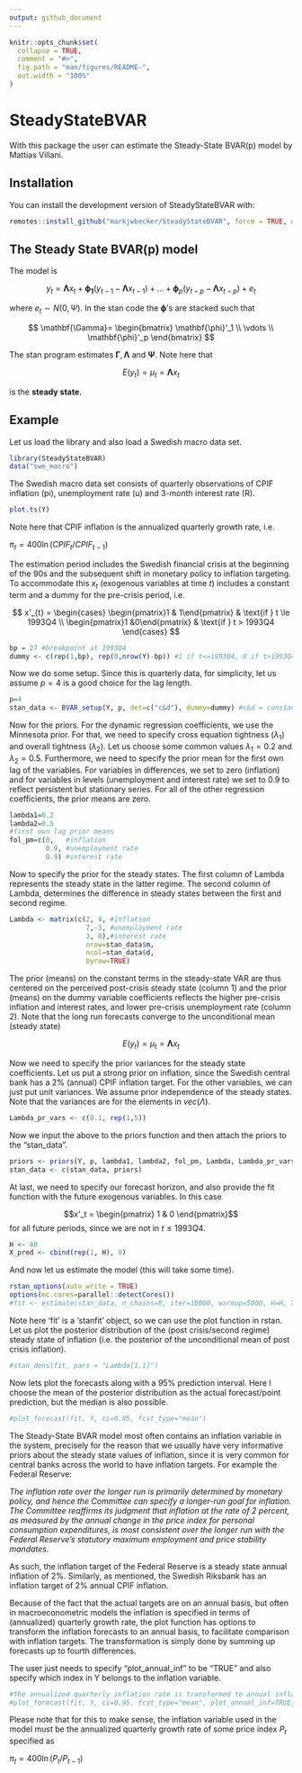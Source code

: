 ```yaml
---
output: github_document
---
```


<!-- README.md is generated from README.Rmd. Please edit that file -->

```r
knitr::opts_chunk$set(
  collapse = TRUE,
  comment = "#>",
  fig.path = "man/figures/README-",
  out.width = "100%"
)
```

# SteadyStateBVAR

<!-- badges: start -->
<!-- badges: end -->

With this package the user can estimate the Steady-State BVAR(p) model by Mattias Villani.

## Installation

You can install the development version of SteadyStateBVAR with:

```r
remotes::install_github("markjwbecker/SteadyStateBVAR", force = TRUE, upgrade = "never")
```
## The Steady State BVAR(p) model

The model is

$$
y_t = \mathbf{\Lambda} x_t + \mathbf{\phi_1}(y_{t-1}-\mathbf{\Lambda} x_{t-1})+\dots+\mathbf{\phi}_p(y_{t-p}-\mathbf{\Lambda} x_{t-p})+e_t
$$

where $e_t \sim N(0,\Psi)$. In the stan code the $\mathbf{\phi}$'s are stacked such that

$$
\mathbf{\Gamma}=
\begin{bmatrix}
\mathbf{\phi}'_1 \\ 
\vdots  \\
\mathbf{\phi}'_p
\end{bmatrix}
$$

The stan program estimates $\mathbf{\Gamma}, \mathbf{\Lambda}$ and $\mathbf{\Psi}$. Note here that

$$E(y_t)=\mu_t=\mathbf{\Lambda} x_t$$

is the **steady state**.

## Example

Let us load the library and also load a Swedish macro data set.

```r
library(SteadyStateBVAR)
data("swe_macro")
```

The Swedish macro data set consists of quarterly observations of CPIF inflation (pi), unemployment rate (u) and 3-month interest rate (R).

```r
plot.ts(Y)
```
Note here that CPIF inflation is the annualized quarterly growth rate, i.e.

$\pi_t=400 \ln(CPIF_t/CPIF_{t-1})$

The estimation period includes the Swedish financial crisis at the beginning of the 90s and the subsequent shift in monetary policy to inflation targeting. To accommodate this $x_t$ (exogenous variables at time $t$) includes a constant term and a dummy for the pre-crisis period, i.e.


$$
x'_{t} =
\begin{cases}
\begin{pmatrix}1 & 1\end{pmatrix} & \text{if } t \le 1993Q4 \\
\begin{pmatrix}1 &0\end{pmatrix} & \text{if } t > 1993Q4
\end{cases}
$$

```r
bp = 27 #breakpoint at 1993Q4
dummy <- c(rep(1,bp), rep(0,nrow(Y)-bp)) #1 if t<=1993Q4, 0 if t>1993Q4
```

Now we do some setup. Since this is quarterly data, for simplicity, let us assume $p=4$ is a good choice for the lag length.

```r
p=4
stan_data <- BVAR_setup(Y, p, det=c("c&d"), dummy=dummy) #c&d = constant and dummy
```

Now for the priors. For the dynamic regression coefficients, we use the Minnesota prior. For that, we need to specify cross equation tightness $(\lambda_1)$ and overall tightness $(\lambda_2)$. Let us choose some common values $\lambda_1=0.2$ and $\lambda_2=0.5$. Furthermore, we need to specify the prior mean for the first own lag of the variables. For variables in differences, we set to zero (inflation) and for variables in levels (unemployment and interest rate) we set to $0.9$ to reflect persistent but stationary series. For all of the other regression coefficients, the prior means are zero.

```r
lambda1=0.2
lambda2=0.5
#first own lag prior means
fol_pm=c(0,   #inflation
         0.9, #unemployment rate
         0.9) #interest rate
```

Now to specify the prior for the steady states. The first column of Lambda represents the steady state in the latter regime. The second column of Lambda, determines the difference in steady states between the first and second regime.

```r
Lambda <- matrix(c(2, 4, #inflation
                   7,-3, #unemployment rate
                   3, 8),#interest rate
                   nrow=stan_data$m,
                   ncol=stan_data$d,
                   byrow=TRUE)
```

The prior (means) on the constant terms in the steady-state VAR are thus centered on the perceived post-crisis steady state (column 1) and the prior (means) on the dummy variable coefficients reflects the higher pre-crisis inflation and interest rates, and lower pre-crisis unemployment rate (column 2). Note that the long run forecasts converge to the unconditional mean (steady state)


$$
E(y_t)=\mu_t=\mathbf{\Lambda} x_t
$$

Now we need to specify the prior variances for the steady state coefficients. Let us put a strong prior on inflation, since the Swedish central bank has a 2% (annual) CPIF inflation target. For the other variables, we can just put unit variances. We assume prior independence of the steady states. Note that the variances are for the elements in $vec (\Lambda)$.

```r
Lambda_pr_vars <- c(0.1, rep(1,5))
```

Now we input the above to the priors function and then attach the priors to the "stan_data".

```r
priors <- priors(Y, p, lambda1, lambda2, fol_pm, Lambda, Lambda_pr_vars)
stan_data <- c(stan_data, priors)
```

At last, we need to specify our forecast horizon, and also provide the fit function with the future exogenous variables. In this case

$$x'_t = \begin{pmatrix} 1 & 0 \end{pmatrix}$$
for all future periods, since we are not in $t \leq 1993Q4$.

```r
H <- 40
X_pred <- cbind(rep(1, H), 0)
```

And now let us estimate the model (this will take some time).

```r
rstan_options(auto_write = TRUE)
options(mc.cores=parallel::detectCores())
#fit <- estimate(stan_data, n_chains=8, iter=10000, warmup=5000, H=H, X_pred=X_pred)
```

Note here 'fit' is a 'stanfit' object, so we can use the plot function in rstan. Let us plot the posterior distribution of the (post crisis/second regime) steady state of inflation (i.e. the posterior of the unconditional mean of post crisis inflation).

```r
#stan_dens(fit, pars = "Lambda[1,1]")
```

Now lets plot the forecasts along with a 95% prediction interval. Here I choose the mean of the posterior distribution as the actual forecast/point prediction, but the median is also possible.

```r
#plot_forecast(fit, Y, ci=0.95, fcst_type="mean")
```

The Steady-State BVAR model most often contains an inflation variable in the system, precisely for the reason that we usually have very informative priors about the steady state values of inflation, since it is very common for central banks across the world to have inflation targets. For example the Federal Reserve:

*The inflation rate over the longer run is primarily determined by monetary policy, and hence the Committee can specify a longer-run goal for inflation. The Committee reaffirms its judgment that inflation at the rate of 2 percent, as measured by the annual change in the price index for personal consumption expenditures, is most consistent over the longer run with the Federal Reserve’s statutory maximum employment and price stability mandates.*

As such, the inflation target of the Federal Reserve is a steady state annual inflation of 2%. Similarly, as mentioned, the Swedish Riksbank has an inflation target of 2% annual CPIF inflation.

Because of the fact that the actual targets are on an annual basis, but often in macroeconometric models the inflation is specified in terms of (annualized) quarterly growth rate, the plot function has options to transform the inflation forecasts to an annual basis, to facilitate comparison with inflation targets. The transformation is simply done by summing up forecasts up to fourth differences.

The user just needs to specify "plot_annual_inf" to be "TRUE" and also specify which index in Y belongs to the inflation variable.

```r
#the annualized quarterly inflation rate is transformed to annual inflation
#plot_forecast(fit, Y, ci=0.95, fcst_type="mean", plot_annual_inf=TRUE, inf_idx=1)
```

Please note that for this to make sense, the inflation variable used in the model must be the annualized quarterly growth rate of some price index $P_t$ specified as

$\pi_t=400 \ln(P_t/P_{t-1})$
